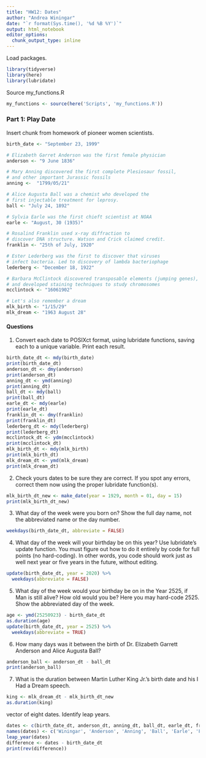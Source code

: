```yaml
---
title: "HW12: Dates"
author: "Andrea Winingar"
date: "`r format(Sys.time(), '%d %B %Y')`"
output: html_notebook
editor_options: 
  chunk_output_type: inline
---
```


Load packages.

```r
library(tidyverse)
library(here)
library(lubridate)
```

Source my_functions.R

```r
my_functions <- source(here('Scripts', 'my_functions.R'))
```

### Part 1: Play Date

Insert chunk from homework of pioneer women scientists.

```r
birth_date <- "September 23, 1999"

# Elizabeth Garret Anderson was the first female physician
anderson <- "9 June 1836"

# Mary Anning discovered the first complete Plesiosaur fossil, 
# and other important Jurassic fossils
anning <-  "1799/05/21"

# Alice Augusta Ball was a chemist who developed the
# first injectable treatment for leprosy.
ball <- "July 24, 1892"

# Sylvia Earle was the first chieft scientist at NOAA
earle <- "August, 30 (1935)"

# Rosalind Franklin used x-ray diffraction to 
# discover DNA structure. Watson and Crick claimed credit.
franklin <- "25th of July, 1920"

# Ester Lederberg was the first to discover that viruses 
# infect bacteria. Led to discovery of lambda bacteriophage
lederberg <- "December 18, 1922"

# Barbara McClintock discovered transposable elements (jumping genes),
# and developed staining techniques to study chromosomes
mcclintock <- "16061902"

# Let's also remember a dream
mlk_birth <- "1/15/29"
mlk_dream <- "1963 August 28"
```

#### Questions

1. Convert each date to POSIXct format, using lubridate functions, saving each to a unique variable. Print each result.

```r
birth_date_dt <- mdy(birth_date)
print(birth_date_dt)
anderson_dt <- dmy(anderson)
print(anderson_dt)
anning_dt <- ymd(anning)
print(anning_dt)
ball_dt <- mdy(ball)
print(ball_dt)
earle_dt <- mdy(earle)
print(earle_dt)
franklin_dt <- dmy(franklin)
print(franklin_dt)
lederberg_dt <- mdy(lederberg)
print(lederberg_dt)
mcclintock_dt <- ydm(mcclintock)
print(mcclintock_dt)
mlk_birth_dt <- mdy(mlk_birth)
print(mlk_birth_dt)
mlk_dream_dt <- ymd(mlk_dream)
print(mlk_dream_dt)
```

2. Check yours dates to be sure they are correct. If you spot any errors, correct them now using the proper lubridate function(s).

```r
mlk_birth_dt_new <- make_date(year = 1929, month = 01, day = 15)
print(mlk_birth_dt_new)
```

3. What day of the week were you born on? Show the full day name, not the abbreviated name or the day number.

```r
weekdays(birth_date_dt, abbreviate = FALSE)
```

4. What day of the week will your birthday be on this year? Use lubridate’s update function. You must figure out how to do it entirely by code for full points (no hard-coding). In other words, you code should work just as well next year or five years in the future, without editing.

```r
update(birth_date_dt, year = 2020) %>% 
  weekdays(abbreviate = FALSE)
```

5. What day of the week would your birthday be on in the Year 2525, if Man is still alive? How old would you be? Here you may hard-code 2525. Show the abbreviated day of the week.

```r
age <- ymd(25250923) - birth_date_dt
as.duration(age)
update(birth_date_dt, year = 2525) %>% 
  weekdays(abbreviate = TRUE)
```

6. How many days was it between the birth of Dr. Elizabeth Garrett Anderson and Alice Augusta Ball?

```r
anderson_ball <- anderson_dt - ball_dt
print(anderson_ball)
```

7. What is the duration between Martin Luther King Jr.’s birth date and his I Had a Dream speech.

```r
king <- mlk_dream_dt - mlk_birth_dt_new
as.duration(king)
```

vector of eight dates. Identify leap years.

```r
dates <- c(birth_date_dt, anderson_dt, anning_dt, ball_dt, earle_dt, franklin_dt, lederberg_dt, mcclintock_dt, mlk_birth_dt_new)
names(dates) <- c('Winingar', 'Anderson', 'Anning', 'Ball', 'Earle', 'Franklin', 'Lederberg', 'McClintock', 'King')
leap_year(dates)
difference <- dates - birth_date_dt
print(rev(difference))
```













